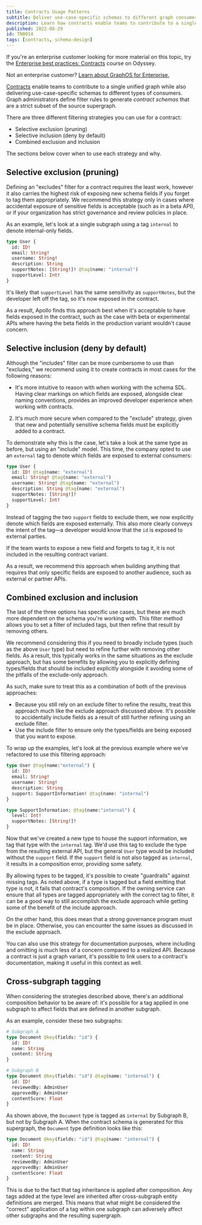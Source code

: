 ```yaml
---
title: Contracts Usage Patterns
subtitle: Deliver use-case-specific schemas to different graph consumers
description: Learn how contracts enable teams to contribute to a single unified graph and also deliver use-case-specific schemas to different consumers.
published: 2022-08-29
id: TN0014
tags: [contracts, schema-design]
---
```


<Tip>

If you're an enterprise customer looking for more material on this topic, try the [Enterprise best practices: Contracts](https://www.apollographql.com/tutorials/contracts) course on Odyssey.

Not an enterprise customer? [Learn about GraphOS for Enterprise.](/graphos/enterprise)

</Tip>

[Contracts](/graphos/delivery/contracts/) enable teams to contribute to a single unified graph while also delivering use-case-specific schemas to different types of consumers. Graph administrators define filter rules to generate _contract schemas_ that are a strict subset of the source supergraph.

There are three different filtering strategies you can use for a contract:

- Selective exclusion (pruning)
- Selective inclusion (deny by default)
- Combined exclusion and inclusion

The sections below cover when to use each strategy and why.

## Selective exclusion (pruning)

Defining an "excludes" filter for a contract requires the least work, however it also carries the highest risk of exposing new schema fields if you forget to tag them appropriately. We recommend this strategy only in cases where accidental exposure of sensitive fields is acceptable (such as in a beta API), or if your organization has strict governance and review policies in place.

As an example, let's look at a single subgraph using a tag `internal` to denote internal-only fields.

```graphql
type User {
  id: ID!
  email: String!
  username: String!
  description: String
  supportNotes: [String!]! @tag(name: "internal")
  supportLevel: Int!
}
```

It's likely that `supportLevel` has the same sensitivity as `supportNotes`, but the developer left off the tag, so it's now exposed in the contract.

As a result, Apollo finds this approach best when it's acceptable to have fields exposed in the contract, such as the case with beta or experimental APIs where having the beta fields in the production variant wouldn't cause concern.

## Selective inclusion (deny by default)

Although the "includes" filter can be more cumbersome to use than "excludes," we recommend using it to create contracts in most cases for the following reasons:

- It's more intuitive to reason with when working with the schema SDL. Having clear markings on which fields are exposed, alongside clear naming conventions, provides an improved developer experience when working with contracts.

2. It's much more secure when compared to the "exclude" strategy, given that new and potentially sensitive schema fields must be explicitly added to a contract.

To demonstrate why this is the case, let's take a look at the same type as before, but using an "include" model. This time, the company opted to use an `external` tag to denote which fields are exposed to external consumers:

```graphql
type User {
  id: ID! @tag(name: "external")
  email: String! @tag(name: "external")
  username: String! @tag(name: "external")
  description: String @tag(name: "external")
  supportNotes: [String!]!
  supportLevel: Int!
}
```

Instead of tagging the two `support` fields to exclude them, we now explicitly denote which fields are exposed externally. This also more clearly conveys the intent of the tag—a developer would know that the `id` is exposed to external parties.

If the team wants to expose a new field and forgets to tag it, it is not included in the resulting contract variant.

As a result, we recommend this approach when building anything that requires that only specific fields are exposed to another audience, such as external or partner APIs.

## Combined exclusion and inclusion

The last of the three options has specific use cases, but these are much more dependent on the schema you're working with. This filter method allows you to set a filter of included tags, but then refine that result by removing others.

We recommend considering this if you need to broadly include types (such as the above `User` type) but need to refine further with removing other fields. As a result, this typically works in the same situations as the exclude approach, but has some benefits by allowing you to explicitly defining types/fields that should be included explicitly alongside it avoiding some of the pitfalls of the exclude-only approach.

As such, make sure to treat this as a combination of both of the previous approaches:

- Because you still rely on an exclude filter to refine the results, treat this approach much like the exclude approach discussed above. It's possible to accidentally include fields as a result of still further refining using an exclude filter.
- Use the include filter to ensure only the types/fields are being exposed that you want to expose.

To wrap up the examples, let's look at the previous example where we've refactored to use this filtering approach:

```graphql
type User @tag(name:"external") {
  id: ID!
  email: String!
  username: String!
  description: String
  support: SupportInformation! @tag(name: "internal")
}

type SupportInformation: @tag(name:"internal") {
  level: Int!
  supportNotes: [String!]!
}
```

Now that we've created a new type to house the support information, we tag that type with the `internal` tag. We'd use this tag to exclude the type from the resulting external API, but the general `User` type would be included without the `support` field. If the `support` field is not also tagged as `internal`, it results in a composition error, providing some safety.

By allowing types to be tagged, it's possible to create "guardrails" against missing tags. As noted above, if a type is tagged but a field emitting that type is not, it fails that contract's composition. If the owning service can ensure that all types are tagged appropriately with the correct tag to filter, it can be a good way to still accomplish the exclude approach while getting some of the benefit of the include approach.

On the other hand, this does mean that a strong governance program must be in place. Otherwise, you can encounter the same issues as discussed in the exclude approach.

You can also use this strategy for documentation purposes, where including and omitting is much less of a concern compared to a realized API. Because a contract is just a graph variant, it's possible to link users to a contract's documentation, making it useful in this context as well.

## Cross-subgraph tagging

When considering the strategies described above, there's an additional composition behavior to be aware of: it's possible for a tag applied in one subgraph to affect fields that are defined in another subgraph.

As an example, consider these two subgraphs:

```graphql
# Subgraph A
type Document @key(fields: "id") {
  id: ID!
  name: String
  content: String
}

# Subgraph B
type Document @key(fields: "id") @tag(name: "internal") {
  id: ID!
  reviewedBy: AdminUser
  approvedBy: AdminUser
  contentScore: Float
}
```

As shown above, the `Document` type is tagged as `internal` by Subgraph B, but not by Subgraph A. When the contract schema is generated for this supergraph, the `Document` type definition looks like this:

```graphql
type Document @key(fields: "id") @tag(name: "internal") {
  id: ID!
  name: String
  content: String
  reviewedBy: AdminUser
  approvedBy: AdminUser
  contentScore: Float
}
```

This is due to the fact that tag inheritance is applied after composition. Any tags added at the type level are inherited after cross-subgraph entity definitions are merged. This means that what might be considered the "correct" application of a tag within one subgraph can adversely affect other subgraphs and the resulting supergraph.
